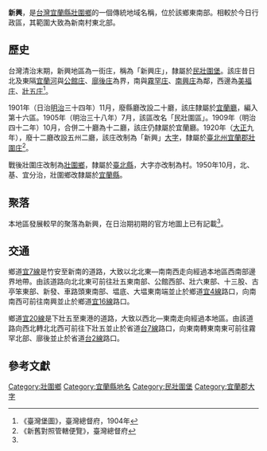 {{noteTA
|1 = zh-cn:庄; zh-hk:庄; zh-tw:庄;
}}
'''新興'''，是[[台灣|台灣]][[宜蘭縣|宜蘭縣]][[壯圍鄉|壯圍鄉]]的一個傳統地域名稱，位於該鄉東南部。相較於今日行政區，其範圍大致為新南村東北部。

==歷史==
台灣清治末期，新興地區為一街庄，稱為「新興庄」，隸屬於[[民壯圍堡|民壯圍堡]]。該庄昔日北及東隔[[宜蘭河|宜蘭河]]與[[公館_(宜蘭縣)|公館庄]]、[[廍後_(宜蘭縣)|廍後庄]]為界，南與[[霧罕庄|霧罕庄]]、[[南興_(宜蘭縣)|南興庄]]為鄰，西邊為[[美福庄|美福庄]]、[[壯五庄|壯五庄]]<ref name="臺灣堡圖">《臺灣堡圖》，臺灣總督府，1904年</ref>。

1901年（日治[[明治|明治]]三十四年）11月，廢縣廳改設二十廳，該庄隸屬於[[宜蘭廳|宜蘭廳]]，編入第十六區。1905年（明治三十八年）7月，該區改名「民壯圍區」。1909年（明治四十二年）10月，合併二十廳為十二廳，該庄仍隸屬於宜蘭廳。1920年（[[大正|大正]]九年），廢十二廳改設五州二廳，該庄改制為「新興」[[大字|大字]]，隸屬於[[臺北州|臺北州]][[宜蘭郡|宜蘭郡]][[壯圍庄|壯圍庄]]<ref>《新舊對照管轄便覽》，臺灣總督府</ref>。

戰後壯圍庄改制為[[壯圍鄉|壯圍鄉]]，隸屬於[[臺北縣|臺北縣]]，大字亦改制為村。1950年10月，北、基、宜分治，壯圍鄉改隸屬於[[宜蘭縣|宜蘭縣]]。

==聚落==
本地區發展較早的聚落為新興，在日治期初期的官方地圖上已有記載<ref name="臺灣堡圖"/>。

==交通==
鄉道[[宜7線|宜7線]]是竹安至新南的道路，大致以北北東—南南西走向經過本地區西南部邊界地帶。由該道路向北北東可前往壯五東南部、公館西部、壯六東部、十三股、古亭笨東部、新發、車路頭東南部、塭底、大塭東南端並止於鄉道[[宜4線|宜4線]]路口，向南南西可前往南興並止於鄉道[[宜16線|宜16線]]路口。

鄉道[[宜20線|宜20線]]是下壯五至東港的道路，大致以西北—東南走向經過本地區。由該道路向西北轉北北西可前往下壯五並止於省道[[台7線|台7線]]路口，向東南轉東南東可前往霧罕北部、廍後並止於省道[[台2線|台2線]]路口。

== 參考文獻 ==
{{reflist}}

{{宜蘭郡}}

[[Category:壯圍鄉|Category:壯圍鄉]]
[[Category:宜蘭縣地名|Category:宜蘭縣地名]]
[[Category:民壯圍堡|Category:民壯圍堡]]
[[Category:宜蘭郡大字|Category:宜蘭郡大字]]